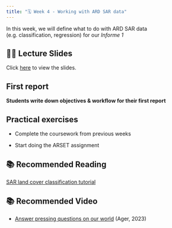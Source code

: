 ```yaml
---
title: "🗓️ Week 4 - Working with ARD SAR data"
---
```


In this  week, we will define what to do with ARD SAR data (e.g. classification, regression) for our *Informe 1*

## 👨‍🏫 Lecture Slides 

Click [here](slides.qmd) to view the slides.

## First report 

**Students write down objectives & workflow for their first report**

## Practical exercises

- Complete the coursework from previous weeks

- Start doing the ARSET assignment


## 📚 Recommended Reading

[SAR land cover classification tutorial](https://step.esa.int/docs/tutorials/S1TBX%20Landcover%20classification%20with%20Sentinel-1%20GRD.pdf)


## 📚 Recommended Video

- [Answer pressing questions on our world](https://www.iceye.com/vos-talk4-video-page) (Ager, 2023)

